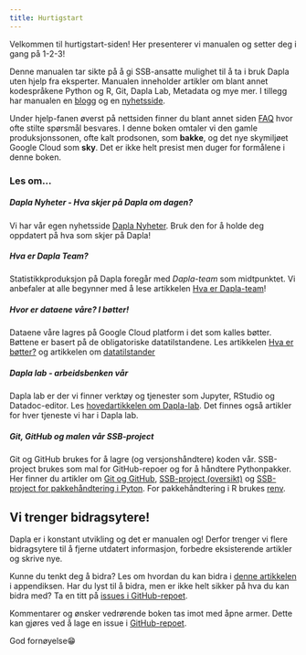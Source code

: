 ```yaml
---
title: Hurtigstart
---
```


Velkommen til hurtigstart-siden! Her presenterer vi manualen og setter deg i gang på 1-2-3!

Denne manualen tar sikte på å gi SSB-ansatte mulighet til å ta i bruk Dapla uten hjelp fra eksperter. Manualen inneholder artikler om blant annet kodespråkene Python og R, Git, Dapla Lab, Metadata og mye mer. I tillegg har manualen en [blogg](../blog/index.qmd) og en [nyhetsside](../news/index.qmd).

Under hjelp-fanen øverst på nettsiden finner du blant annet siden [FAQ](../FAQ.html) hvor ofte stilte spørsmål besvares. I denne boken omtaler vi den gamle produksjonssonen, ofte kalt prodsonen, som **bakke**, og det nye skymiljøet Google Cloud som **sky**. Det er ikke helt presist men duger for formålene i denne boken.

### Les om...

##### **Dapla Nyheter - Hva skjer på Dapla om dagen?**

Vi har vår egen nyhetsside [Dapla Nyheter](../news/index.qmd). Bruk den for å holde deg oppdatert på hva som skjer på Dapla!

##### **Hva er Dapla Team?**

Statistikkproduksjon på Dapla foregår med *Dapla-team* som midtpunktet. Vi anbefaler at alle begynner med å lese artikkelen [Hva er Dapla-team](hva-er-dapla-team.qmd)!

##### **Hvor er dataene våre? I bøtter!**

Dataene våre lagres på Google Cloud platform i det som kalles bøtter. Bøttene er basert på de obligatoriske datatilstandene. Les artikkelen [Hva er bøtter?](hva-er-botter.qmd) og artikkelen om [datatilstander](datatilstander.qmd)

##### **Dapla lab - arbeidsbenken vår**

Dapla lab er der vi finner verktøy og tjenester som Jupyter, RStudio og Datadoc-editor. Les [hovedartikkelen om Dapla-lab](dapla-lab.qmd). Det finnes også artikler for hver tjeneste vi har i Dapla lab.

##### **Git, GitHub og malen vår SSB-project**

Git og GitHub brukes for å lagre (og versjonshåndtere) koden vår. SSB-project brukes som mal for GitHub-repoer og for å håndtere Pythonpakker. Her finner du artikler om [Git og GitHub](git-og-github.qmd), [SSB-project (oversikt)](ssb-project.qmd) og [SSB-project for pakkehåndtering i Pyton](poetry-ssb-project.qmd). For pakkehåndtering i R brukes [renv](renv.qmd).

::: {.callout-note}
## Vi trenger bidragsytere!
Dapla er i konstant utvikling og det er manualen og! Derfor trenger vi flere bidragsytere til å fjerne utdatert informasjon, forbedre eksisterende artikler og skrive nye.

Kunne du tenkt deg å bidra? Les om hvordan du kan bidra i [denne artikkelen](./appendix/contribution.qmd) i appendiksen.
Har du lyst til å bidra, men er ikke helt sikker på hva du kan bidra med? Ta en titt på [issues i GitHub-repoet](https://github.com/statisticsnorway/dapla-manual/issues).
:::

Kommentarer og ønsker vedrørende boken tas imot med åpne armer. Dette kan gjøres ved å lage en issue i [GitHub-repoet](https://github.com/statisticsnorway/dapla-manual/issues).

God fornøyelse😁

